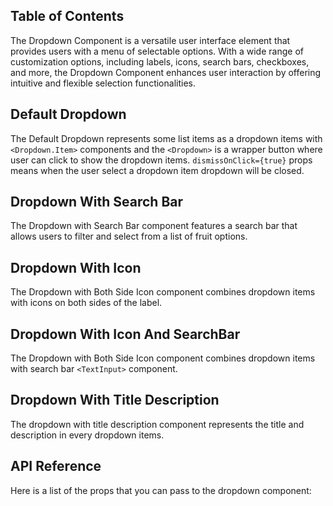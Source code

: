 





## Table of Contents

The Dropdown Component is a versatile user interface element that provides users with a menu of selectable options. With a wide range of customization options, including labels, icons, search bars, checkboxes, and more, the Dropdown Component enhances user interaction by offering intuitive and flexible selection functionalities.

## Default Dropdown

The Default Dropdown represents some list items as a dropdown items with `<Dropdown.Item>` components and the `<Dropdown>` is a wrapper button where user can click to show the dropdown items. `dismissOnClick={true}` props means when the user select a dropdown item dropdown will be closed.

<CodePreview github="Dropdown" code={DefaultDropdownCode}>
  <DefaultDropdown />
</CodePreview>

## Dropdown With Search Bar

The Dropdown with Search Bar component features a search bar that allows users to filter and select from a list of fruit options.

<CodePreview github="Dropdown" code={DropdownSearchBarCode}>
  <DropdownSearchBar />
</CodePreview>

## Dropdown With Icon

The Dropdown with Both Side Icon component combines dropdown items with icons on both sides of the label.

<CodePreview github="Dropdown" code={DropdownWithBothSideIconCode}>
  <DropdownWithBothSideIcon />
</CodePreview>

## Dropdown With Icon And SearchBar

The Dropdown with Both Side Icon component combines dropdown items with search bar `<TextInput>` component.

<CodePreview github="Dropdown" code={DropdownWithIconAndSearchBarCode}>
  <DropdownWithIconAndSearchBar />
</CodePreview>

## Dropdown With Title Description

The dropdown with title description component represents the title and description in every dropdown items.

<CodePreview github="Dropdown" code={DropdownWithTitleDescriptionCode}>
  <DropdownWithTitleDescription />
</CodePreview>

## API Reference

Here is a list of the props that you can pass to the dropdown component:

<ComponentApi data={dropdownAPIData} />
